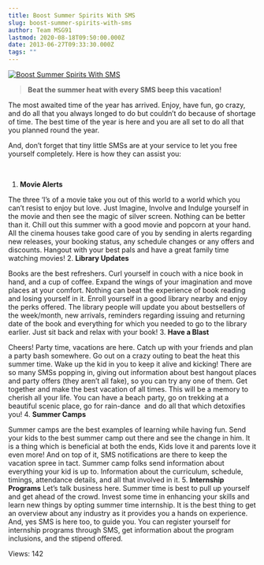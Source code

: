 ```yaml
---
title: Boost Summer Spirits With SMS
slug: boost-summer-spirits-with-sms
author: Team MSG91
lastmod: 2020-08-18T09:50:00.000Z
date: 2013-06-27T09:33:30.000Z
tags: ""
---
```


[![Boost Summer Spirits With SMS](https://images-msg91.s3.ap-south-1.amazonaws.com/content/images/wordpress/2013/06/Summer-Time-With-SMS.jpg)](https://msg91.com/guide/why-email-marketing-can-be-tedious-for-you/ "Boost Summer Spirits With SMS")

> **Beat the summer heat with every SMS beep this vacation!**
> 
> 


The most awaited time of the year has arrived. Enjoy, have fun, go crazy, and do all that you always longed to do but couldn’t do because of shortage of time. The best time of the year is here and you are all set to do all that you planned round the year.


And, don’t forget that tiny little SMSs are at your service to let you free yourself completely. Here is how they can assist you:  

 


1. **Movie Alerts**  

The three ‘I’s of a movie take you out of this world to a world which you can’t resist to enjoy but love. Just Imagine, Involve and Indulge yourself in the movie and then see the magic of silver screen. Nothing can be better than it. Chill out this summer with a good movie and popcorn at your hand. All the cinema houses take good care of you by sending in alerts regarding new releases, your booking status, any schedule changes or any offers and discounts. Hangout with your best pals and have a great family time watching movies!
2. **Library Updates**  

Books are the best refreshers. Curl yourself in couch with a nice book in hand, and a cup of coffee. Expand the wings of your imagination and move places at your comfort. Nothing can beat the experience of book reading and losing yourself in it. Enroll yourself in a good library nearby and enjoy the perks offered. The library people will update you about bestsellers of the week/month, new arrivals, reminders regarding issuing and returning date of the book and everything for which you needed to go to the library earlier. Just sit back and relax with your book!
3. **Have a Blast**  

Cheers! Party time, vacations are here. Catch up with your friends and plan a party bash somewhere. Go out on a crazy outing to beat the heat this summer time. Wake up the kid in you to keep it alive and kicking! There are so many SMSs popping in, giving out information about best hangout places and party offers (they aren’t all fake), so you can try any one of them. Get together and make the best vacation of all times. This will be a memory to cherish all your life. You can have a beach party, go on trekking at a beautiful scenic place, go for rain-dance  and do all that which detoxifies you!
4. **Summer Camps**  

Summer camps are the best examples of learning while having fun. Send your kids to the best summer camp out there and see the change in him. It is a thing which is beneficial at both the ends, Kids love it and parents love it even more! And on top of it, SMS notifications are there to keep the vacation spree in tact. Summer camp folks send information about everything your kid is up to. Information about the curriculum, schedule, timings, attendance details, and all that involved in it.
5. **Internship Programs**
Let’s talk business here. Summer time is best to pull up yourself and get ahead of the crowd. Invest some time in enhancing your skills and learn new things by opting summer time internship. It is the best thing to get an overview about any industry as it provides you a hands on experience. And, yes SMS is here too, to guide you. You can register yourself for internship programs through SMS, get information about the program inclusions, and the stipend offered.


 Views: 142


